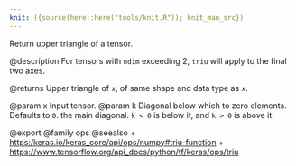 ```yaml
---
knit: ({source(here::here("tools/knit.R")); knit_man_src})
---
```

Return upper triangle of a tensor.

@description
For tensors with `ndim` exceeding 2, `triu` will apply to the
final two axes.

@returns
    Upper triangle of `x`, of same shape and data type as `x`.

@param x Input tensor.
@param k Diagonal below which to zero elements. Defaults to `0`. the
    main diagonal. `k < 0` is below it, and `k > 0` is above it.

@export
@family ops
@seealso
+ <https:/keras.io/keras_core/api/ops/numpy#triu-function>
+ <https://www.tensorflow.org/api_docs/python/tf/keras/ops/triu>
